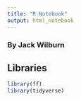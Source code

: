 ```yaml
---
title: "R Notebook"
output: html_notebook
---
```


### By Jack Wilburn

## Libraries

```r
library(ff)
library(tidyverse)
```


